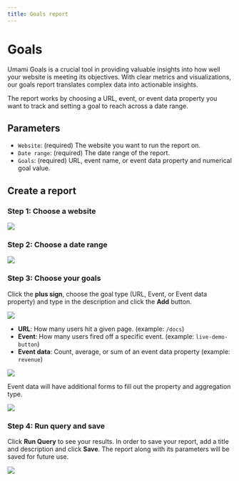 ```yaml
---
title: Goals report
---
```


# Goals

Umami Goals is a crucial tool in providing valuable insights into how well your website is meeting its objectives.
With clear metrics and visualizations, our goals report translates complex data into actionable insights.

The report works by choosing a URL, event, or event data property you want to track and setting a goal to reach across a date range.

## Parameters

- `Website`: (required) The website you want to run the report on.
- `Date range`: (required) The date range of the report.
- `Goals`: (required) URL, event name, or event data property and numerical goal value.

## Create a report

### Step 1: Choose a website

<img src="https://content.umami.is/website/images/docs/v2/goals-website.png" />

### Step 2: Choose a date range

<img src="https://content.umami.is/website/images/docs/v2/goals-date-range.png" />

### Step 3: Choose your goals

Click the **plus sign**, choose the goal type (URL, Event, or Event data property) and type in the description and click the **Add** button.

<img src="https://content.umami.is/website/images/docs/v2/goals-data-type.png" />

- **URL**: How many users hit a given page. (example: `/docs`)
- **Event**: How many users fired off a specific event. (example: `live-demo-button`)
- **Event data**: Count, average, or sum of an event data property (example: `revenue`)

<img src="https://content.umami.is/website/images/docs/v2/goals-data-value.png" />

Event data will have additional forms to fill out the property and aggregation type.

<img src="https://content.umami.is/website/images/docs/v2/goals-event-data.png" />

### Step 4: Run query and save

Click **Run Query** to see your results. In order to save your report, add a title and description and click **Save**.
The report along with its parameters will be saved for future use.

<img src="https://content.umami.is/website/images/docs/v2/goals-details.png" />
